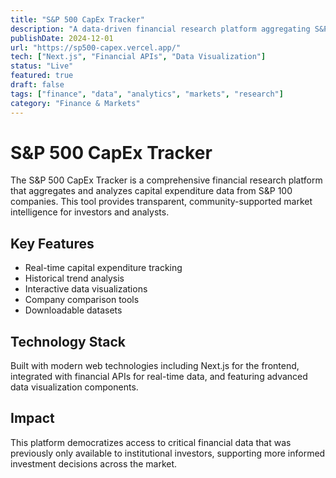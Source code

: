 ```yaml
---
title: "S&P 500 CapEx Tracker"
description: "A data-driven financial research platform aggregating S&P 100 capital expenditure insights, providing transparent, community-supported market intelligence."
publishDate: 2024-12-01
url: "https://sp500-capex.vercel.app/"
tech: ["Next.js", "Financial APIs", "Data Visualization"]
status: "Live"
featured: true
draft: false
tags: ["finance", "data", "analytics", "markets", "research"]
category: "Finance & Markets"
---
```


# S&P 500 CapEx Tracker

The S&P 500 CapEx Tracker is a comprehensive financial research platform that aggregates and analyzes capital expenditure data from S&P 100 companies. This tool provides transparent, community-supported market intelligence for investors and analysts.

## Key Features

- Real-time capital expenditure tracking
- Historical trend analysis
- Interactive data visualizations
- Company comparison tools
- Downloadable datasets

## Technology Stack

Built with modern web technologies including Next.js for the frontend, integrated with financial APIs for real-time data, and featuring advanced data visualization components.

## Impact

This platform democratizes access to critical financial data that was previously only available to institutional investors, supporting more informed investment decisions across the market.